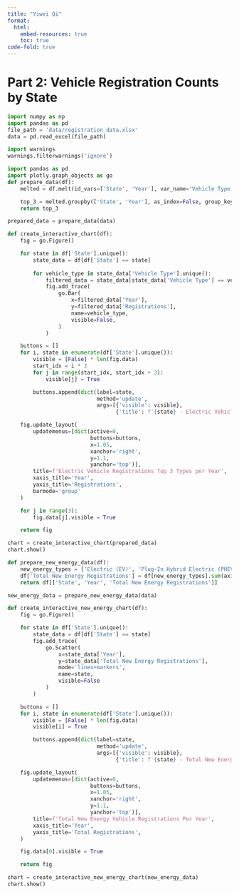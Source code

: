 ```yaml
---
title: "Yiwei Qi"
format:
  html:
    embed-resources: true
    toc: true
code-fold: true
---
```

# Part 2: Vehicle Registration Counts by State



```python
import numpy as np
import pandas as pd
file_path = 'data/registration_data.xlsx'
data = pd.read_excel(file_path)
```

```python
import warnings
warnings.filterwarnings('ignore')

import pandas as pd
import plotly.graph_objects as go
def prepare_data(df):
    melted = df.melt(id_vars=['State', 'Year'], var_name='Vehicle Type', value_name='Registrations')

    top_3 = melted.groupby(['State', 'Year'], as_index=False, group_keys=False).apply(lambda x: x.nlargest(3, 'Registrations'))
    return top_3

prepared_data = prepare_data(data)

def create_interactive_chart(df):
    fig = go.Figure()

    for state in df['State'].unique():
        state_data = df[df['State'] == state]
        
        for vehicle_type in state_data['Vehicle Type'].unique():
            filtered_data = state_data[state_data['Vehicle Type'] == vehicle_type]
            fig.add_trace(
                go.Bar(
                    x=filtered_data['Year'],
                    y=filtered_data['Registrations'],
                    name=vehicle_type,
                    visible=False,
                )
            )

    buttons = []
    for i, state in enumerate(df['State'].unique()):
        visible = [False] * len(fig.data)
        start_idx = i * 3
        for j in range(start_idx, start_idx + 3):
            visible[j] = True

        buttons.append(dict(label=state,
                            method='update',
                            args=[{'visible': visible},
                                  {'title': f'{state} - Electric Vehicle Registrations Top 3 Types per Year'}]))

    fig.update_layout(
        updatemenus=[dict(active=0,
                          buttons=buttons,
                          x=1.05,
                          xanchor='right',
                          y=1.1,
                          yanchor='top')],
        title=f'Electric Vehicle Registrations Top 3 Types per Year',
        xaxis_title='Year',
        yaxis_title='Registrations',
        barmode='group'
    )

    for j in range(3):
        fig.data[j].visible = True

    return fig

chart = create_interactive_chart(prepared_data)
chart.show()
```

```python
def prepare_new_energy_data(df):
    new_energy_types = ['Electric (EV)', 'Plug-In Hybrid Electric (PHEV)', 'Hydrogen']
    df['Total New Energy Registrations'] = df[new_energy_types].sum(axis=1)
    return df[['State', 'Year', 'Total New Energy Registrations']]

new_energy_data = prepare_new_energy_data(data)

def create_interactive_new_energy_chart(df):
    fig = go.Figure()

    for state in df['State'].unique():
        state_data = df[df['State'] == state]
        fig.add_trace(
            go.Scatter(
                x=state_data['Year'],
                y=state_data['Total New Energy Registrations'],
                mode='lines+markers',
                name=state,
                visible=False
            )
        )

    buttons = []
    for i, state in enumerate(df['State'].unique()):
        visible = [False] * len(fig.data)
        visible[i] = True

        buttons.append(dict(label=state,
                            method='update',
                            args=[{'visible': visible},
                                  {'title': f'{state} - Total New Energy Vehicle Registrations Per Year'}]))

    fig.update_layout(
        updatemenus=[dict(active=0,
                          buttons=buttons,
                          x=1.05,
                          xanchor='right',
                          y=1.1,
                          yanchor='top')],
        title=f'Total New Energy Vehicle Registrations Per Year',
        xaxis_title='Year',
        yaxis_title='Total Registrations',
    )

    fig.data[0].visible = True

    return fig

chart = create_interactive_new_energy_chart(new_energy_data)
chart.show()
```

